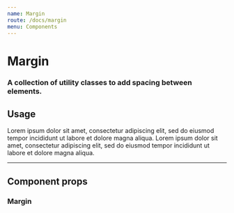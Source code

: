 ```yaml
---
name: Margin
route: /docs/margin
menu: Components
---
```



# Margin
### A collection of utility classes to add spacing between elements.

## Usage
<Playground>
  <Margin>
    <Card body>Lorem ipsum dolor sit amet, consectetur adipiscing elit, sed do eiusmod tempor incididunt ut labore et dolore magna aliqua.</Card>
  </Margin>
  <Margin>
    <Card body>Lorem ipsum dolor sit amet, consectetur adipiscing elit, sed do eiusmod tempor incididunt ut labore et dolore magna aliqua.</Card>
  </Margin>
</Playground>

---

## Component props
### Margin
<PropsTable of={Margin} />

